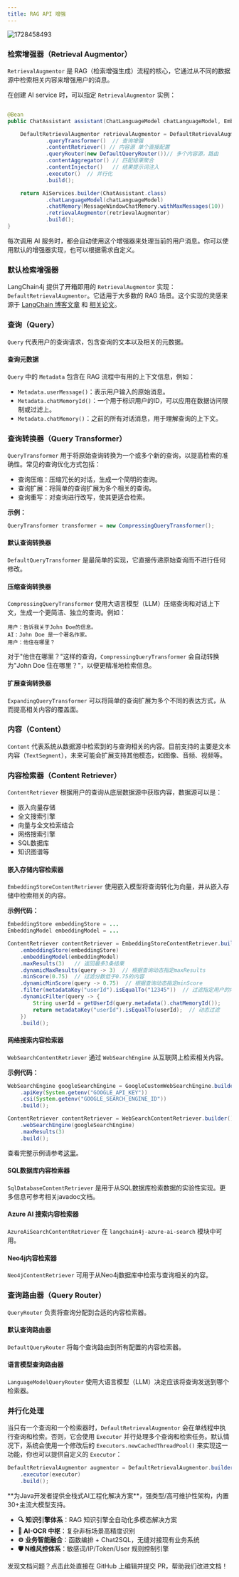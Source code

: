 ```yaml
---
title: RAG API 增强
---
```


<img src='https://minio.pigx.top/oss/202410/1728458493.png' alt='1728458493'/>

### 检索增强器（Retrieval Augmentor）

`RetrievalAugmentor` 是 RAG（检索增强生成）流程的核心，它通过从不同的数据源中检索相关内容来增强用户的消息。

在创建 AI service 时，可以指定 `RetrievalAugmentor` 实例：

```java

@Bean
public ChatAssistant assistant(ChatLanguageModel chatLanguageModel, EmbeddingStore<TextSegment> embeddingStore) {

    DefaultRetrievalAugmentor retrievalAugmentor = DefaultRetrievalAugmentor.builder()
            .queryTransformer()  // 查询增强
            .contentRetriever() // 内容源 单个直接配置
            .queryRouter(new DefaultQueryRouter())// 多个内容源，路由
            .contentAggregator() // 匹配结果聚合
            .contentInjector()   // 结果提示词注入
            .executor()  // 并行化
            .build();

    return AiServices.builder(ChatAssistant.class)
            .chatLanguageModel(chatLanguageModel)
            .chatMemory(MessageWindowChatMemory.withMaxMessages(10))
            .retrievalAugmentor(retrievalAugmentor)
            .build();
}
```

每次调用 AI 服务时，都会自动使用这个增强器来处理当前的用户消息。你可以使用默认的增强器实现，也可以根据需求自定义。

### 默认检索增强器

LangChain4j 提供了开箱即用的 `RetrievalAugmentor` 实现：`DefaultRetrievalAugmentor`。它适用于大多数的 RAG 场景。这个实现的灵感来源于 [LangChain 博客文章](https://blog.langchain.dev/deconstructing-rag) 和 [相关论文](https://arxiv.org/abs/2312.10997)。

### 查询（Query）

`Query` 代表用户的查询请求，包含查询的文本以及相关的元数据。

#### 查询元数据

`Query` 中的 `Metadata` 包含在 RAG 流程中有用的上下文信息，例如：
- `Metadata.userMessage()`：表示用户输入的原始消息。
- `Metadata.chatMemoryId()`：一个用于标识用户的ID，可以应用在数据访问限制或过滤上。
- `Metadata.chatMemory()`：之前的所有对话消息，用于理解查询的上下文。

### 查询转换器（Query Transformer）

`QueryTransformer` 用于将原始查询转换为一个或多个新的查询，以提高检索的准确性。常见的查询优化方式包括：
- 查询压缩：压缩冗长的对话，生成一个简明的查询。
- 查询扩展：将简单的查询扩展为多个相关的查询。
- 查询重写：对查询进行改写，使其更适合检索。

**示例：**
```java
QueryTransformer transformer = new CompressingQueryTransformer();
```

#### 默认查询转换器

`DefaultQueryTransformer` 是最简单的实现，它直接传递原始查询而不进行任何修改。

#### 压缩查询转换器

`CompressingQueryTransformer` 使用大语言模型（LLM）压缩查询和对话上下文，生成一个更简洁、独立的查询。例如：

```
用户：告诉我关于John Doe的信息。
AI：John Doe 是一个著名作家。
用户：他住在哪里？
```
对于"他住在哪里？"这样的查询，`CompressingQueryTransformer` 会自动转换为"John Doe 住在哪里？"，以便更精准地检索信息。

#### 扩展查询转换器

`ExpandingQueryTransformer` 可以将简单的查询扩展为多个不同的表达方式，从而提高相关内容的覆盖面。

### 内容（Content）

`Content` 代表系统从数据源中检索到的与查询相关的内容。目前支持的主要是文本内容（`TextSegment`），未来可能会扩展支持其他模态，如图像、音频、视频等。

### 内容检索器（Content Retriever）

`ContentRetriever` 根据用户的查询从底层数据源中获取内容，数据源可以是：
- 嵌入向量存储
- 全文搜索引擎
- 向量与全文检索结合
- 网络搜索引擎
- SQL数据库
- 知识图谱等

#### 嵌入存储内容检索器

`EmbeddingStoreContentRetriever` 使用嵌入模型将查询转化为向量，并从嵌入存储中检索相关的内容。

**示例代码：**
```java
EmbeddingStore embeddingStore = ...
EmbeddingModel embeddingModel = ...

ContentRetriever contentRetriever = EmbeddingStoreContentRetriever.builder()
    .embeddingStore(embeddingStore)
    .embeddingModel(embeddingModel)
    .maxResults(3)   // 返回最多3条结果
    .dynamicMaxResults(query -> 3)  // 根据查询动态指定maxResults
    .minScore(0.75)  // 过滤分数低于0.75的内容
    .dynamicMinScore(query -> 0.75)  // 根据查询动态指定minScore
    .filter(metadataKey("userId").isEqualTo("12345"))  // 过滤指定用户的内容
    .dynamicFilter(query -> {
        String userId = getUserId(query.metadata().chatMemoryId());
        return metadataKey("userId").isEqualTo(userId);  // 动态过滤
    })
    .build();
```

#### 网络搜索内容检索器

`WebSearchContentRetriever` 通过 `WebSearchEngine` 从互联网上检索相关内容。

**示例代码：**
```java
WebSearchEngine googleSearchEngine = GoogleCustomWebSearchEngine.builder()
    .apiKey(System.getenv("GOOGLE_API_KEY"))
    .csi(System.getenv("GOOGLE_SEARCH_ENGINE_ID"))
    .build();

ContentRetriever contentRetriever = WebSearchContentRetriever.builder()
    .webSearchEngine(googleSearchEngine)
    .maxResults(3)
    .build();
```
查看完整示例请参考[这里](https://github.com/langchain4j/langchain4j-examples/blob/main/rag-examples/src/main/java/_3_advanced/_08_Advanced_RAG_Web_Search_Example.java)。

#### SQL数据库内容检索器

`SqlDatabaseContentRetriever` 是用于从SQL数据库检索数据的实验性实现。更多信息可参考相关javadoc文档。

#### Azure AI 搜索内容检索器

`AzureAiSearchContentRetriever` 在 `langchain4j-azure-ai-search` 模块中可用。

#### Neo4j内容检索器

`Neo4jContentRetriever` 可用于从Neo4j数据库中检索与查询相关的内容。

### 查询路由器（Query Router）

`QueryRouter` 负责将查询分配到合适的内容检索器。

#### 默认查询路由器

`DefaultQueryRouter` 将每个查询路由到所有配置的内容检索器。

#### 语言模型查询路由器

`LanguageModelQueryRouter` 使用大语言模型（LLM）决定应该将查询发送到哪个检索器。

### 并行化处理

当只有一个查询和一个检索器时，`DefaultRetrievalAugmentor` 会在单线程中执行查询和检索。否则，它会使用 `Executor` 并行处理多个查询和检索任务。默认情况下，系统会使用一个修改后的 `Executors.newCachedThreadPool()` 来实现这一功能，你也可以提供自定义的 `Executor`：
```java
DefaultRetrievalAugmentor augmentor = DefaultRetrievalAugmentor.builder()
    .executor(executor)
    .build();
```

<Card title="PIG AI应用开发平台 | 适合中大型企业构建自主可控的AI中台" icon="link" href="https://ai.pig4cloud.com">
**为Java开发者提供全栈式AI工程化解决方案**，强类型/高可维护性架构，内置30+主流大模型支持。

- **🔍 知识引擎体系**：RAG 知识引擎全自动化多模态解决方案
- **📝 AI-OCR 中枢**：复杂非标场景高精度识别
- **⚙️ 业务智能融合**：函数编排 + Chat2SQL，无缝对接现有业务系统
- **🛡️ N维风控体系**：敏感词/IP/Token/User 规则控制引擎
</Card>

<Card title="文档有误？请协助编辑" icon="pencil" href="https://github.com/javaai-pig4cloud-com/javaai-docs/edit/main/docs/15RAG API2.mdx">
  发现文档问题？点击此处直接在 GitHub 上编辑并提交 PR，帮助我们改进文档！
</Card>